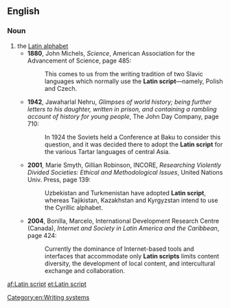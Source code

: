 ==English==

===Noun===
{{en-noun|sg=[[Latin]] [[script]]|s|-}}

# the [[Latin alphabet]]
#* '''1880''',  John Michels, ''Science'', American Association for the Advancement of Science, page 485:
#*: This comes to us from the writing tradition of two Slavic languages which normally use the '''Latin script'''—namely, Polish and Czech.
#* '''1942''', Jawaharlal Nehru, ''Glimpses of world history; being further letters to his daughter, written in prison, and containing a rambling account of history for young people'', The John Day Company, page 710:
#*: In 1924 the Soviets held a Conference at Baku to consider this question, and it was decided there to adopt the '''Latin script''' for the various Tartar languages of central Asia.
#* '''2001''', Marie Smyth, Gillian Robinson, INCORE, ''Researching Violently Divided Societies: Ethical and Methodological Issues'', United Nations Univ. Press, page 139:
#*: Uzbekistan and Turkmenistan have adopted '''Latin script''', whereas Tajikistan, Kazakhstan and Kyrgyzstan intend to use the Cyrillic alphabet.
#* '''2004''', Bonilla, Marcelo, International Development Research Centre (Canada), ''Internet and Society in Latin America and the Caribbean'', page 424:
#*: Currently the dominance of Internet-based tools and interfaces that accommodate only '''Latin scripts''' limits content diversity, the development of local content, and intercultural exchange and collaboration.

[[Category:en:Writing systems]]
[[af:Latin script]]
[[et:Latin script]]